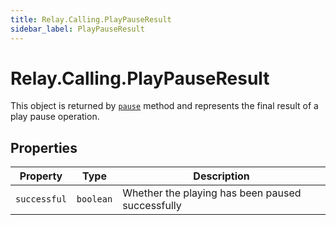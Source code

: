 ```yaml
---
title: Relay.Calling.PlayPauseResult
sidebar_label: PlayPauseResult
---
```


[pause]: /sdks/reference/realtime-sdk/v2/sdks/nodejs/calling/actions/play#pause

# Relay.Calling.PlayPauseResult

This object is returned by [`pause`][pause] method and represents the final result of a play pause operation.

## Properties

| Property | Type | Description |
| -------- | ---- | ----------- |
| `successful` | `boolean` | Whether the playing has been paused successfully |